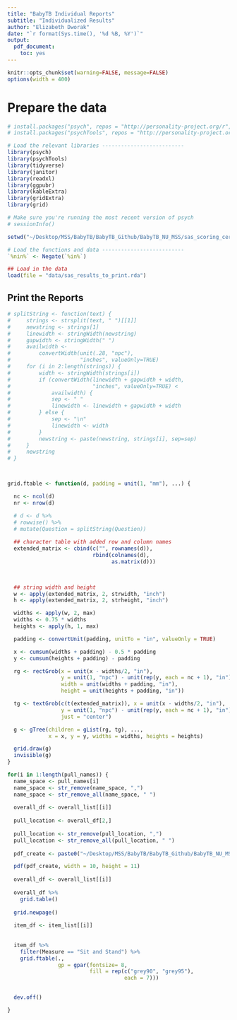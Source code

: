 ```yaml
---
title: "BabyTB Individual Reports"
subtitle: "Individualized Results"
author: "Elizabeth Dworak"
date: "`r format(Sys.time(), '%d %B, %Y')`"
output:
  pdf_document:
    toc: yes
---
```


```r
knitr::opts_chunk$set(warning=FALSE, message=FALSE)
options(width = 400)
```

# Prepare the data

```r
# install.packages("psych", repos = "http://personality-project.org/r", type = "source")
# install.packages("psychTools", repos = "http://personality-project.org/r", type = "source")

# Load the relevant libraries --------------------------
library(psych)
library(psychTools)
library(tidyverse)
library(janitor)
library(readxl)
library(ggpubr)
library(kableExtra)
library(gridExtra)
library(grid)

# Make sure you're running the most recent version of psych
# sessionInfo()

```

```r
setwd("~/Desktop/MSS/BabyTB/BabyTB_Github/BabyTB_NU_MSS/sas_scoring_certification/sas_scoring_input")

# Load the functions and data --------------------------
`%nin%` <- Negate(`%in%`)

## Load in the data 
load(file = "data/sas_results_to_print.rda")
```

## Print the Reports
```r
# splitString <- function(text) {
#     strings <- strsplit(text, " ")[[1]]
#     newstring <- strings[1]
#     linewidth <- stringWidth(newstring)
#     gapwidth <- stringWidth(" ")
#     availwidth <-
#         convertWidth(unit(.28, "npc"),
#                      "inches", valueOnly=TRUE)
#     for (i in 2:length(strings)) {
#         width <- stringWidth(strings[i])
#         if (convertWidth(linewidth + gapwidth + width,
#                          "inches", valueOnly=TRUE) <
#             availwidth) {
#             sep <- " "
#             linewidth <- linewidth + gapwidth + width
#         } else {
#             sep <- "\n"
#             linewidth <- width
#         }
#         newstring <- paste(newstring, strings[i], sep=sep)
#     }
#     newstring
# }



grid.ftable <- function(d, padding = unit(1, "mm"), ...) {

  nc <- ncol(d)
  nr <- nrow(d)

  # d <- d %>% 
  # rowwise() %>% 
  # mutate(Question = splitString(Question))
  
  ## character table with added row and column names
  extended_matrix <- cbind(c("", rownames(d)),
                           rbind(colnames(d),
                                 as.matrix(d)))
  


  ## string width and height
  w <- apply(extended_matrix, 2, strwidth, "inch")
  h <- apply(extended_matrix, 2, strheight, "inch")

  widths <- apply(w, 2, max)
  widths <- 0.75 * widths
  heights <- apply(h, 1, max)

  padding <- convertUnit(padding, unitTo = "in", valueOnly = TRUE)

  x <- cumsum(widths + padding) - 0.5 * padding
  y <- cumsum(heights + padding) - padding

  rg <- rectGrob(x = unit(x - widths/2, "in"),
                 y = unit(1, "npc") - unit(rep(y, each = nc + 1), "in"),
                 width = unit(widths + padding, "in"),
                 height = unit(heights + padding, "in"))

  tg <- textGrob(c(t(extended_matrix)), x = unit(x - widths/2, "in"),
                 y = unit(1, "npc") - unit(rep(y, each = nc + 1), "in"),
                 just = "center")

  g <- gTree(children = gList(rg, tg), ...,
             x = x, y = y, widths = widths, heights = heights)

  grid.draw(g)
  invisible(g)
}


```

```r

for(i in 1:length(pull_names)) {
  name_space <- pull_names[i]
  name_space <- str_remove(name_space, ",")
  name_space <- str_remove_all(name_space, " ")
  
  overall_df <- overall_list[[i]]
  
  pull_location <- overall_df[2,]
  
  pull_location <- str_remove(pull_location, ",")
  pull_location <- str_remove_all(pull_location, " ")
  
  pdf_create <- paste0("~/Desktop/MSS/BabyTB/BabyTB_Github/BabyTB_NU_MSS/sas_scoring_certification/sas_scoring_input/individual_reports/", pull_location, "/", name_space, "_sas_report.pdf")

  pdf(pdf_create, width = 10, height = 11)
  
  overall_df <- overall_list[[i]]
  
  overall_df %>% 
    grid.table() 
  
  grid.newpage()
  
  item_df <- item_list[[i]]
  
  
  item_df %>%
    filter(Measure == "Sit and Stand") %>% 
    grid.ftable(., 
                gp = gpar(fontsize= 8,
                          fill = rep(c("grey90", "grey95"), 
                                     each = 7)))
  

  dev.off()

} 
           
```



